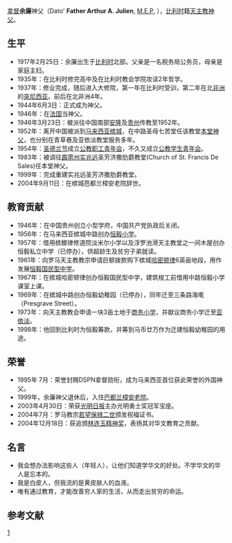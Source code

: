 [[拿督|拿督]]'''余廉'''神父（Dato' '''Father Arthur A. Julien''', [[巴黎外方傳教會|M.E.P.]] {{bd|1917年|2月25日|2004年|9月11日}}），[[比利时|比利时]]籍[[天主教|天主教]][[神父|神父]]。

==生平==
*1917年2月25日：余廉出生于[[比利时|比利时]]北部{{link-nl|欧乐森|Olsene|欧乐森城}}。父亲是一名税务局公务员，母亲是家庭主妇。
*1935年：在比利时修完高中及在比利时教会学院攻读2年哲学。
*1937年：修业完成，随后进入大修院，第一年在比利时受训，第二年在北[[非洲|非洲]]的[[突尼西亚|突尼西亚]]。前后在北非洲4年。
*1944年6月3日：正式成为神父。
*1946年：在[[法国|法国]]当神父。
*1946年3月23日：被派往中国南部[[安龍縣|安隆]]及[[贵州|贵州]]传教至1952年。
*1952年：离开中国被派到[[马来西亚|马来西亚]][[槟城|槟城]]，在中路圣母七苦堂任该教堂[[本堂神父|本堂神父]]，也分别在青草巷及亚依淡教堂服务多年。
*1954年：[[圣德兰节|圣德兰节]]成立[[公教职工青年会|公教职工青年会]]，不久又成立[[公教学生青年会|公教学生青年会]]。
*1983年：被调往[[霹雳州|霹雳州]][[实兆远|实兆远]]圣芳济撒肋爵教堂(Church of St. Francis De Sales)任本堂神父。
*1999年：完成重建实兆远圣芳济撒肋爵教堂。
*2004年9月11日：在槟城芭都兰樟安老院辞世。

== 教育贡献 ==
*1946年：在中国贵州创立小型学府，中国共产党执政后关闭。
*1956年：在马来西亚槟城中路创办[[恒毅小学|恒毅小学]]。
*1957年：借用槟榔律修道院淡米尔小学以及浮罗池滑天主教堂之一间木屋创办恒毅私立中学（已停办），供超龄生及贫穷子弟就读。
*1961年：向罗马天主教教宗申请巨额拨款购下槟城[[哈密顿律|哈密顿律]]6英亩地段，用作发展[[恒毅国民型中学|恒毅国民型中学]]。
*1967年：在槟城哈密顿律创办恒毅国民型中学，建筑梭工前借用中路恒毅小学课室上课。
*1969年：在槟城中路创办恒毅幼稚园（已停办），同年迁至三条路海墘（Presgrave Street）。
*1973年：向天主教教会申请一块3亩土地于[[商务小学|商务小学]]，并献议商务小学迁至[[亚依淡|亚依淡]]。
*1998年：他回到比利时为恒毅筹款，并筹到马币廿万作为迁建恒毅幼稚园的用途。

== 荣誉 ==
*1995年 7月：荣誉封赐DSPN拿督勋衔，成为马来西亚首位获此荣誉的外国神父。
*1999年，余廉神父退休后，入住[[巴都兰樟安老院|巴都兰樟安老院]]。
*2003年4月30日：荣获[[光明日报|光明日报]]主办光明勇士奖冠军宝座。
*2004年7月：罗马教宗[[若望保禄二世|若望保禄二世]]颁发祝福证书。
*2004年12月18日：获追颁[[林连玉精神奖|林连玉精神奖]]，表扬其对华文教育之贡献。

==名言==
*我会想办法影响这些人（年轻人），让他们知道学华文的好处。不学华文的华人是忘本的。
*我是白皮人，但我流的是黄皮肤人的血液。
*唯有通过教育，才能改善穷人家的生活，从而走出贫穷的命运。

==参考文献==
{{reflist}}
[http://llgcultural.com/awards.php?m=awd&p=a1&v=2&t=2004&l=]{{dead link|date=2017年11月 |bot=InternetArchiveBot |fix-attempted=yes }}